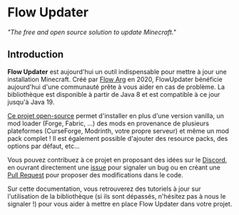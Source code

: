 # Flow Updater

_"The free and open source solution to update Minecraft."_

## Introduction

**Flow Updater** est aujourd'hui un outil indispensable pour mettre à jour une installation Minecraft.
Créé par [Flow Arg](https://github.com/FlowArg) en 2020, FlowUpdater bénéficie aujourd'hui d'une communauté prête à vous aider en cas de problème.
La bibliothèque est disponible à partir de Java 8 et est compatible à ce jour jusqu'à Java 19.

[Ce projet open-source](https://github.com/FlowArg/FlowUpdater) permet d'installer en plus d'une version vanilla, un mod loader (Forge, Fabric, ...) des mods en provenance de plusieurs plateformes (CurseForge, Modrinth, votre propre serveur) et même un mod pack complet !
Il est également possible d'ajouter des resource packs, des options par défaut, etc...

Vous pouvez contribuez à ce projet en proposant des idées sur le [Discord](https://discord.gg/dN6HWHp), en ouvrant directement une [issue](https://github.com/FlowArg/FlowUpdater/issues) pour signaler un bug ou en créant une [Pull Request](https://github.com/FlowArg/FlowUpdater/pulls) pour proposer des modifications dans le code.

Sur cette documentation, vous retrouverez des tutoriels à jour sur l'utilisation de la bibliothèque (si ils sont dépassés, n'hésitez pas à nous le signaler !) pour vous aider à mettre en place Flow Updater dans votre projet.
